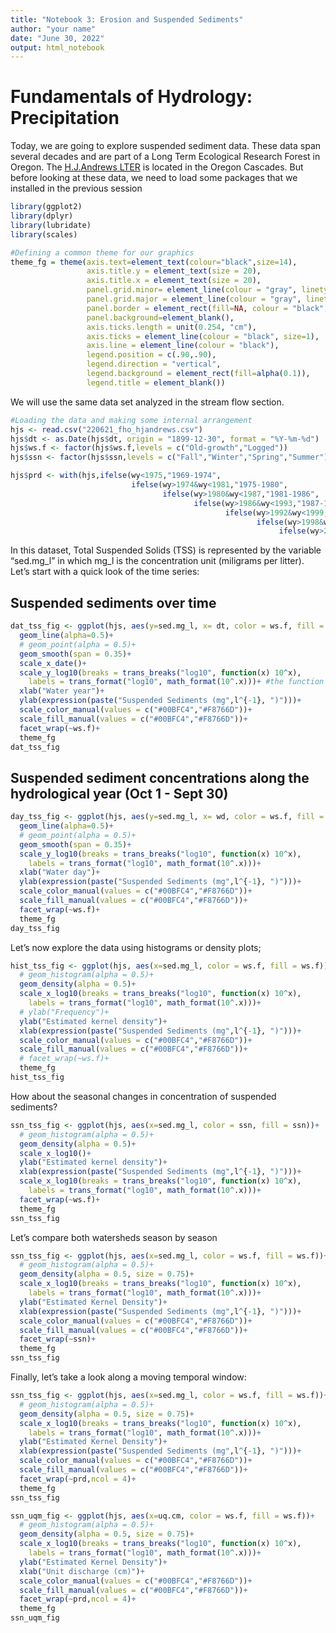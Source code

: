 ```yaml
---
title: "Notebook 3: Erosion and Suspended Sediments"
author: "your name"
date: "June 30, 2022"
output: html_notebook
---
```


# Fundamentals of Hydrology: Precipitation

Today, we are going to explore suspended sediment data. These data span several decades and are part of a Long Term Ecological Research Forest in Oregon. The [H.J.Andrews LTER](https://andrewsforest.oregonstate.edu/) is located in the Oregon Cascades. But before looking at these data, we need to load some packages that we installed in the previous session

```r
library(ggplot2)
library(dplyr)
library(lubridate)
library(scales)
```

```r
#Defining a common theme for our graphics
theme_fg = theme(axis.text=element_text(colour="black",size=14),
                 axis.title.y = element_text(size = 20),
                 axis.title.x = element_text(size = 20),
                 panel.grid.minor= element_line(colour = "gray", linetype = "dotted"), 
                 panel.grid.major = element_line(colour = "gray", linetype = "dashed"),
                 panel.border = element_rect(fill=NA, colour = "black", size=1),
                 panel.background=element_blank(),
                 axis.ticks.length = unit(0.254, "cm"),
                 axis.ticks = element_line(colour = "black", size=1), 
                 axis.line = element_line(colour = "black"),
                 legend.position = c(.90,.90),
                 legend.direction = "vertical",
                 legend.background = element_rect(fill=alpha(0.1)),
                 legend.title = element_blank())
```
 
We will use the same data set analyzed in the stream flow section.

```r
#Loading the data and making some internal arrangement
hjs <- read.csv("220621_fho_hjandrews.csv")
hjs$dt <- as.Date(hjs$dt, origin = "1899-12-30", format = "%Y-%m-%d")
hjs$ws.f <- factor(hjs$ws.f,levels = c("Old-growth","Logged"))
hjs$ssn <- factor(hjs$ssn,levels = c("Fall","Winter","Spring","Summer"))
```


```r
hjs$prd <- with(hjs,ifelse(wy<1975,"1969-1974",
                           ifelse(wy>1974&wy<1981,"1975-1980",
                                  ifelse(wy>1980&wy<1987,"1981-1986",
                                         ifelse(wy>1986&wy<1993,"1987-1992", 
                                                ifelse(wy>1992&wy<1999,"1993-1998",
                                                       ifelse(wy>1998&wy<2005,"1999-2004",
                                                            ifelse(wy>2004&wy<2011,"2005-2010","2011+"))))))))
```

In this dataset, Total Suspended Solids (TSS) is represented by the variable "sed.mg_l" in which mg_l is the concentration unit (miligrams per litter). Let's start with a quick look of the time series:

## Suspended sediments over time

```r
dat_tss_fig <- ggplot(hjs, aes(y=sed.mg_l, x= dt, color = ws.f, fill = ws.f))+
  geom_line(alpha=0.5)+
  # geom_point(alpha = 0.5)+
  geom_smooth(span = 0.35)+
  scale_x_date()+
  scale_y_log10(breaks = trans_breaks("log10", function(x) 10^x),
    labels = trans_format("log10", math_format(10^.x)))+ #the function trans_breaks comes with the package scales
  xlab("Water year")+
  ylab(expression(paste("Suspended Sediments (mg",l^{-1}, ")")))+
  scale_color_manual(values = c("#00BFC4","#F8766D"))+
  scale_fill_manual(values = c("#00BFC4","#F8766D"))+
  facet_wrap(~ws.f)+
  theme_fg
dat_tss_fig
```
## Suspended sediment concentrations along the hydrological year (Oct 1 - Sept 30)

```r
day_tss_fig <- ggplot(hjs, aes(y=sed.mg_l, x= wd, color = ws.f, fill = ws.f))+
  geom_line(alpha=0.5)+
  # geom_point(alpha = 0.5)+
  geom_smooth(span = 0.35)+
  scale_y_log10(breaks = trans_breaks("log10", function(x) 10^x),
    labels = trans_format("log10", math_format(10^.x)))+
  xlab("Water day")+
  ylab(expression(paste("Suspended Sediments (mg",l^{-1}, ")")))+
  scale_color_manual(values = c("#00BFC4","#F8766D"))+
  scale_fill_manual(values = c("#00BFC4","#F8766D"))+
  facet_wrap(~ws.f)+
  theme_fg
day_tss_fig
```

Let's now explore the data using histograms or density plots;

```r
hist_tss_fig <- ggplot(hjs, aes(x=sed.mg_l, color = ws.f, fill = ws.f))+
  # geom_histogram(alpha = 0.5)+
  geom_density(alpha = 0.5)+
  scale_x_log10(breaks = trans_breaks("log10", function(x) 10^x),
    labels = trans_format("log10", math_format(10^.x)))+
  # ylab("Frequency")+
  ylab("Estimated kernel density")+
  xlab(expression(paste("Suspended Sediments (mg",l^{-1}, ")")))+
  scale_color_manual(values = c("#00BFC4","#F8766D"))+
  scale_fill_manual(values = c("#00BFC4","#F8766D"))+
  # facet_wrap(~ws.f)+
  theme_fg
hist_tss_fig
```

How about the seasonal changes in concentration of suspended sediments? 

```r
ssn_tss_fig <- ggplot(hjs, aes(x=sed.mg_l, color = ssn, fill = ssn))+
  # geom_histogram(alpha = 0.5)+
  geom_density(alpha = 0.5)+
  scale_x_log10()+
  ylab("Estimated kernel density")+
  xlab(expression(paste("Suspended Sediments (mg",l^{-1}, ")")))+
  scale_x_log10(breaks = trans_breaks("log10", function(x) 10^x),
    labels = trans_format("log10", math_format(10^.x)))+
  facet_wrap(~ws.f)+
  theme_fg
ssn_tss_fig
```

Let's compare both watersheds season by season


```r
ssn_tss_fig <- ggplot(hjs, aes(x=sed.mg_l, color = ws.f, fill = ws.f))+
  # geom_histogram(alpha = 0.5)+
  geom_density(alpha = 0.5, size = 0.75)+
  scale_x_log10(breaks = trans_breaks("log10", function(x) 10^x),
    labels = trans_format("log10", math_format(10^.x)))+
  ylab("Estimated Kernel Density")+
  xlab(expression(paste("Suspended Sediments (mg",l^{-1}, ")")))+
  scale_color_manual(values = c("#00BFC4","#F8766D"))+
  scale_fill_manual(values = c("#00BFC4","#F8766D"))+
  facet_wrap(~ssn)+
  theme_fg
ssn_tss_fig
```

Finally, let's take a look along a moving temporal window:

```r
ssn_tss_fig <- ggplot(hjs, aes(x=sed.mg_l, color = ws.f, fill = ws.f))+
  # geom_histogram(alpha = 0.5)+
  geom_density(alpha = 0.5, size = 0.75)+
  scale_x_log10(breaks = trans_breaks("log10", function(x) 10^x),
    labels = trans_format("log10", math_format(10^.x)))+
  ylab("Estimated Kernel Density")+
  xlab(expression(paste("Suspended Sediments (mg",l^{-1}, ")")))+
  scale_color_manual(values = c("#00BFC4","#F8766D"))+
  scale_fill_manual(values = c("#00BFC4","#F8766D"))+
  facet_wrap(~prd,ncol = 4)+
  theme_fg
ssn_tss_fig
```

```r
ssn_uqm_fig <- ggplot(hjs, aes(x=uq.cm, color = ws.f, fill = ws.f))+
  # geom_histogram(alpha = 0.5)+
  geom_density(alpha = 0.5, size = 0.75)+
  scale_x_log10(breaks = trans_breaks("log10", function(x) 10^x),
    labels = trans_format("log10", math_format(10^.x)))+
  ylab("Estimated Kernel Density")+
  xlab("Unit discharge (cm)")+
  scale_color_manual(values = c("#00BFC4","#F8766D"))+
  scale_fill_manual(values = c("#00BFC4","#F8766D"))+
  facet_wrap(~prd,ncol = 4)+
  theme_fg
ssn_uqm_fig
```